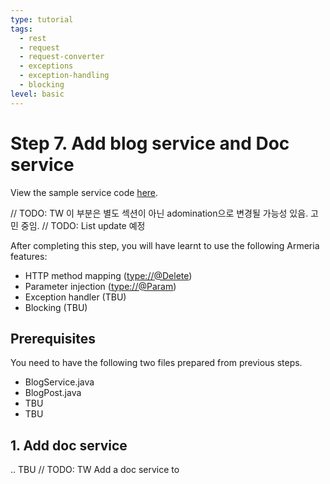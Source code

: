 ```yaml
---
type: tutorial
tags:
  - rest
  - request
  - request-converter
  - exceptions
  - exception-handling
  - blocking
level: basic
---
```


# Step 7. Add blog service and Doc service


<Tip>

View the sample service code [here](#).

</Tip>

// TODO: TW 이 부분은 별도 섹션이 아닌 adomination으로 변경될 가능성 있음. 고민 중임.
// TODO: List update 예정

After completing this step, you will have learnt to use the following Armeria features:

  - HTTP method mapping (<type://@Delete>)
  - Parameter injection (<type://@Param>)
  - Exception handler (TBU)
  - Blocking (TBU)

## Prerequisites

You need to have the following two files prepared from previous steps.

- BlogService.java
- BlogPost.java
- TBU
- TBU

## 1. Add doc service

.. TBU
// TODO: TW Add a doc service to 